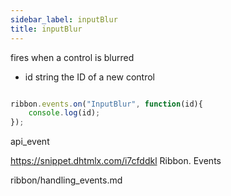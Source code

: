 ```yaml
---
sidebar_label: inputBlur
title: inputBlur
---
```



          


<Short>

fires when a control is blurred


</Short>



- id 		string		the ID of a new control


~~~js

ribbon.events.on("InputBlur", function(id){
    console.log(id);
});


~~~
 api_event

<Descr>



</Descr>


 https://snippet.dhtmlx.com/i7cfddkl	Ribbon. Events

 ribbon/handling_events.md